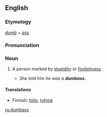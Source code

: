 ==English==

===Etymology===
''[[dumb]]'' + ''[[ass]]''.

===Pronunciation===
{{IPA|dʌmæs}}

===Noun===
{{en-noun|es}}

# {{context|vulgar slang}} A person marked by [[stupidity]] or [[foolishness]].
#* ''She told him he was a '''dumbass.'''''

====Translations====
*Finnish: [[tollo]], [[tyhmä]]

[[ru:dumbass]]